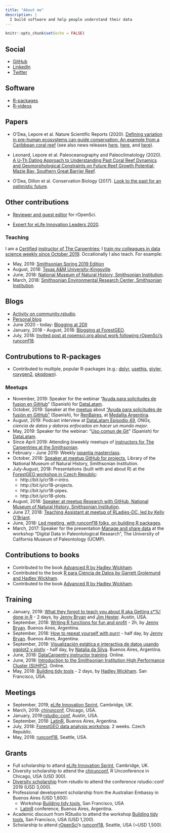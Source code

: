 ```yaml
---
title: "About me"
description: |
  I build software and help people understand their data
---
```


```r
knitr::opts_chunk$set(echo = FALSE)
```

## Social

* [GitHub](https://github.com/maurolepore)
* [LinkedIn](https://www.linkedin.com/in/mauro-lepore)
* [Twitter](https://twitter.com/mauro_lepore)

## Software

* [R-packages](https://www.rdocumentation.org/collaborators/name/Mauro%20Lepore)
* [R-videos](http://bit.ly/r-videos)


## Papers

* O'Dea, Lepore et al. Nature Scientific Reports (2020). [Defining variation in pre-human ecosystems can guide conservation: An example from a Caribbean coral reef](https://www.nature.com/articles/s41598-020-59436-y) (see also news releases [here](https://www.si.edu/newsdesk/releases/plenty-gloom-dash-hope-fossils-help-identify-lone-bright-spot-reef-similar-state), [here](https://stri.si.edu/story/bright-spot), and [here](https://www.eurekalert.org/pub_releases/2020-02/stri-fhi022020.php)).

* Leonard, Lepore et al. Paleoceanography and Paleoclimatology (2020). [A U‐Th Dating Approach to Understanding Past Coral Reef Dynamics and Geomorphological Constraints on Future Reef Growth Potential; Mazie Bay, Southern Great Barrier Reef](https://doi.org/10.1029/2019PA003768).

* O'Dea, Dillon et al. Conservation Biology (2017). [Look to the past for an optimistic future](https://conbio.onlinelibrary.wiley.com/doi/epdf/10.1111/cobi.12997).



## Other contributions

* [Reviewer and guest editor](https://github.com/ropensci/software-review#reviewers-and-guest-editors) for rOpenSci.

* [Expert for eLife Innovation Leaders 2020](https://elifesciences.org/labs/b87d3cda/innovation-leaders-2020-meet-our-mentors-and-experts).

### Teaching

I am a [Certified](http://bit.ly/mauro-lepore-carpentries-certificate) [instructor of The Carpentries](https://datascience.si.edu/carpentries); I [train my colleagues in data science weekly since October 2019](https://github.com/2DegreesInvesting/ds-incubator.).  Occationally I also teach. For example:

* May, 2019: [Smithsonian Spring 2019 Edition](https://smithsonianworkshops.github.io/2019-05-16-castle/)
* August, 2018: [Texas A&M University-Kingsville](https://kokbent.github.io/2018-09-29-tamu-kingsville/).
* June, 2018: [National Museum of Natural History, Smithsonian Institution](https://smithsonianworkshops.github.io/2018-06-12-nmnh/).
* March, 2018: [Smithsonian Environmental Research Center, Smithsonian Institution](https://smithsonianworkshops.github.io/2018-03-07-serc/).

## Blogs

* [Activity on community.rstudio](https://community.rstudio.com/u/mauro_lepore/summary).
* [Personal blog](https://maurolepore.github.io)
* June 2020 - today: [Blogging at 2DII](https://2degreesinvesting.github.io)
* January, 2018 - August, 2018: [Blogging at ForestGEO](https://fgeo.netlify.com/).
* July, 2018: [Invited post at ropensci.org about work following rOpenSci's runconf18](https://ropensci.org/blog/2018/07/17/pkginspector/).

## Contrubutions to R-packages

* Contributed to multiple, popular R-packages (e.g.: [dplyr](https://blog.rstudio.com/2017/06/13/dplyr-0-7-0/), [usethis](https://www.tidyverse.org/articles/2019/04/usethis-1.5.0/), [styler](https://www.tidyverse.org/blog/2019/11/styler-1-2-0/), [roxygen2](https://www.tidyverse.org/blog/2019/11/roxygen2-7-0-0/), [pkgdown](https://www.tidyverse.org/blog/2019/09/pkgdown-1-4-0/)).

### Meetups

* November, 2019: Speaker for the webinar "[Ayuda para solicitudes de fusion en GitHub](https://youtu.be/PSNNbeVUxFc)" (Spanish) for [DataLatam](https://www.youtube.com/channel/UCOOcd7f7eJTDNxKLde3lfOQ).
* October, 2019: Speaker at the [meetup](https://www.meetup.com/renbaires/events/266047066/) about ["Ayuda para solicitudes de fusión en GitHub"](https://github.com/an-org/datos-de-miercoles) (Spanish), for [RenBaires](https://twitter.com/renbaires), at [Medallia Argentina](https://twitter.com/MedalliaArg).
* August, 2019: Podcast interview at [DataLatam Episodio 49](http://www.datalatam.com/49), _ONGs, ciencia de datos y dateros enfocados en hacer un mundo mejor_.
* May, 2019: Speaker for the webinar: "[Uso comun de Git](http://youtu.be/SVzyWV1Iep8 )" (Spanish) for [DataLatam](https://www.youtube.com/channel/UCOOcd7f7eJTDNxKLde3lfOQ).
* Since April 2019: Attending biweekly meetups of [instructors for The Carpentries at the Smithsonian](https://datascience.si.edu/carpentries).
* February - June 2019: Weekly [ixpantia masterclass](https://www.ixpantia.com/en/).
* October, 2018: [Speaker at meetup GitHub for projects](http://bit.ly/2pOrRXo), Library of the National Museum of Natural History, Smithsonian Institution.
* July-August, 2018: Presentations (built with and about R) at the [ForestGEO workshop in Czech Republic](http://bit.ly/event-cr18):
    * http://bit.ly/cr18-r-intro.
    * http://bit.ly/cr18-projects.
    * http://bit.ly/cr18-pipes.
    * http://bit.ly/cr18-plots.
* August, 2018: [Speaker at meetup Research with GitHub, National Museum of Natural History, Smithsonian Institution](http://bit.ly/research-with-github).
* June 27, 2018: [Teaching Assistant at meetup of RLadies-DC, led by Kelly O'Briant](https://twitter.com/kellrstats, https://www.meetup.com/rladies-dc/events/251799760/).
* June, 2018: [Led meeting, with runconf18 folks, on building R packages](https://twitter.com/mauro_lepore/status/1008136303182008320).
* March, 2017: Speaker for the presentation [Manage and share data](https://youtu.be/7exLm5gKceY) at the workshop "Digital Data in Paleontological Research", The University of California Museum of Paleontology (UCMP).

## Contributions to books

* Contributed to the book [Advanced R by Hadley Wickham](https://es.r4ds.hadley.nz/).
* Contributed to the book [R para Ciencia de Datos by Garrett Grolemund and Hadley Wickham](https://adv-r.hadley.nz/introduction.html#intro-ack).
* Contributed to the book [Advanced R by Hadley Wickham](https://adv-r.hadley.nz/introduction.html#intro-ack).

## Training

* January, 2019: [What they forgot to teach you about R aka Getting s*%! done in R](https://whattheyforgot.org/) - 2 days, by [Jenny Bryan](https://jennybryan.org/about/) and [Jim Hester](https://www.linkedin.com/in/jim-hester/). Austin, USA.
* September, 2018: [Writing R functions for fun and profit](https://www.meetup.com/rladies-buenos-aires/events/253987224/) - 2h, by [Jenny Bryan](https://jennybryan.org/about/). Buenos Aires, Argentina.
* September, 2018: [How to repeat yourself with purrr](http://latin-r.com/schedule/#session-3) - half day, by [Jenny Bryan](https://jennybryan.org/about/).  Buenos Aires, Argentina.
* September, 2018: [Visualización estática e interactiva de datos usando ggplot2 y plotly](http://latin-r.com/schedule/#session-1) - half day, by [Natalia da Silva](http://natydasilva.com/). Buenos Aires, Argentina.
* June, 2018: [DataCarpentry instructor training](https://i.imgur.com/f86ieG4.png). Online.
* June, 2018: [Introduction to the Smithsonian Institution High Performance Cluster (SI/HPC)](https://i.imgur.com/kObg0FC.png). Online.
* May, 2018: [Building tidy tools](https://blog.rstudio.com/2018/04/09/building-tidy-tools-workshop/) - 2 days, by [Hadley Wickham](http://hadley.nz/). San Francisco, USA.

## Meetings

* September, 2019, [eLife Innovation Sprint](https://sprint.elifesciences.org/), Cambridge, UK.
* March, 2019: [chirunconf](https://chirunconf.github.io/#team), Chicago, USA.
* January, 2019:[rstudio::conf](https://www.rstudio.com/conference/), Austin, USA.
* September, 2018: [LatinR](https://i.imgur.com/TMYMQEf.png), Buenos Aires, Argentina.
* July, 2018: [ForestGEO data analysis workshop](https://www.forestgeo.si.edu/2018-forestgeo-dynamics-workshop-czech-republic). 2 weeks. Czech Republic.
* May, 2018: [runconf18](http://unconf18.ropensci.org/#participants), Seattle, USA.

## Grants

* Full scholarship to attand [eLife Innovation Sprint](https://sprint.elifesciences.org/), Cambridge, UK.
* Diversity scholarship to attend the [chirunconf](https://chirunconf.github.io/), R Unconference in Chicago, USA (USD 300).
* [Diversity scholarship](https://blog.rstudio.com/2018/08/10/rstudio-conf-2019-diversity-scholarships/) from rstudio to attend the conference rstudio::conf 2019 (USD 3,000).
* Professional development scholarship from the Australian Embassy in Buenos Aires (USD 1,600):
    * Workshop [Building tidy tools](https://blog.rstudio.com/2018/04/09/building-tidy-tools-workshop/), San Francisco, USA
    * [LatinR](http://latin-r.com/) conference, Buenos Aires, Argentina.
* Academic discount from RStudio to attend the workshop [Building tidy tools](https://blog.rstudio.com/2018/04/09/building-tidy-tools-workshop/), San Francisco, USA (USD 1,200).
* Scholarship to attend [rOpenSci](https://ropensci.org/)'s [runconf18](http://unconf18.ropensci.org/#participants), Seattle, USA (~USD 1,500).
